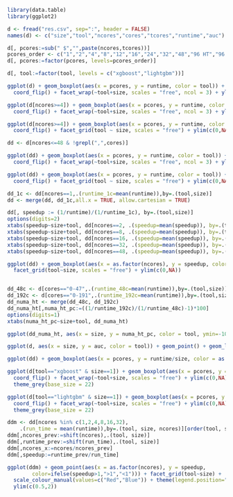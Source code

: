 ```r

library(data.table)
library(ggplot2)

d <- fread("res.csv", sep=":", header = FALSE)
names(d) <- c("size","tool","ncores","cores","tcores","runtime","auc")

d[, pcores:=sub(" $","",paste(ncores,tcores))]
pcores_order <- c("1","2","4","8","12","16","24","32","48","96 HT","96 NUMA","192 ALL")
d[, pcores:=factor(pcores, levels=pcores_order)]

d[, tool:=factor(tool, levels = c("xgboost","lightgbm"))]

```

```r

ggplot(d) + geom_boxplot(aes(x = pcores, y = runtime, color = tool)) +
  coord_flip() + facet_wrap(~tool+size, scales = "free", ncol = 3) + ylim(c(0,NA))

ggplot(d[ncores>=4]) + geom_boxplot(aes(x = pcores, y = runtime, color = tool)) +
  coord_flip() + facet_wrap(~tool+size, scales = "free", ncol = 3) + ylim(c(0,NA))

```

```r

ggplot(d[ncores>=4]) + geom_boxplot(aes(x = pcores, y = runtime, color = tool)) +
  coord_flip() + facet_grid(tool ~ size, scales = "free") + ylim(c(0,NA)) 

dd <- d[ncores<=48 & !grepl(",",cores)]

ggplot(dd) + geom_boxplot(aes(x = pcores, y = runtime, color = tool)) +
  coord_flip() + facet_wrap(~tool+size, scales = "free", ncol = 3) + ylim(c(0,NA))

ggplot(dd) + geom_boxplot(aes(x = pcores, y = runtime, color = tool)) +
  coord_flip() + facet_grid(tool ~ size, scales = "free") + ylim(c(0,NA))

dd_1c <- dd[ncores==1,.(runtime_1c=mean(runtime)),by=.(tool,size)]
dd <- merge(dd, dd_1c,all.x = TRUE, allow.cartesian = TRUE)

dd[, speedup := (1/runtime)/(1/runtime_1c), by=.(tool,size)]
options(digits=2)
xtabs(speedup~size+tool, dd[ncores==2, .(speedup=mean(speedup)), by=.(tool, size)])
xtabs(speedup~size+tool, dd[ncores==8, .(speedup=mean(speedup)), by=.(tool, size)])
xtabs(speedup~size+tool, dd[ncores==16, .(speedup=mean(speedup)), by=.(tool, size)])
xtabs(speedup~size+tool, dd[ncores==32, .(speedup=mean(speedup)), by=.(tool, size)])
xtabs(speedup~size+tool, dd[ncores==48, .(speedup=mean(speedup)), by=.(tool, size)])

ggplot(dd) + geom_boxplot(aes(x = as.factor(ncores), y = speedup, color = tool)) +
  facet_grid(tool~size, scales = "free") + ylim(c(0,NA))


dd_48c <- d[cores=="0-47",.(runtime_48c=mean(runtime)),by=.(tool,size)]
dd_192c <- d[cores=="0-191",.(runtime_192c=mean(runtime)),by=.(tool,size)]
dd_numa_ht <- merge(dd_48c, dd_192c)
dd_numa_ht[,numa_ht_pc:=((1/runtime_192c)/(1/runtime_48c)-1)*100]
options(digits=1)
xtabs(numa_ht_pc~size+tool, dd_numa_ht)

```

```r

ggplot(dd_numa_ht, aes(x = size, y = numa_ht_pc, color = tool, ymin=-100)) + geom_point() + geom_line() + scale_x_log10() + geom_hline(yintercept = 0, color = "red", size = 1.5) + scale_y_continuous(breaks = seq(-100,100,by=20))

ggplot(d, aes(x = size, y = auc, color = tool)) + geom_point() + geom_line() + scale_x_log10()

```

```r

ggplot(dd) + geom_boxplot(aes(x = pcores, y = runtime/size, color = as.factor(size))) + facet_wrap(~tool, scales = "free", ncol=2) + ylim(c(0,NA))

```

```r

ggplot(d[tool=="xgboost" & size==1]) + geom_boxplot(aes(x = pcores, y = runtime), color = "blue") +
  coord_flip() + facet_wrap(~tool+size, scales = "free") + ylim(c(0,NA)) +
  theme_grey(base_size = 22)

ggplot(d[tool=="lightgbm" & size==1]) + geom_boxplot(aes(x = pcores, y = runtime), color = "red") +
  coord_flip() + facet_wrap(~tool+size, scales = "free") + ylim(c(0,NA)) +
  theme_grey(base_size = 22)

```

```r

ddm <- dd[ncores %in% c(1,2,4,8,16,32),
    .(run_time = mean(runtime)),by=.(tool, size, ncores)][order(tool, size)]
ddm[,ncores_prev:=shift(ncores),.(tool, size)]
ddm[,runtime_prev:=shift(run_time),.(tool, size)]
ddm[,ncores_x:=ncores/ncores_prev]
ddm[,speedup:=runtime_prev/run_time]

ggplot(ddm) + geom_point(aes(x = as.factor(ncores), y = speedup,
        color=ifelse(speedup>1,">1","<1"))) + facet_grid(tool~size) +
  scale_colour_manual(values=c("Red","Blue")) + theme(legend.position="none") +
  ylim(c(0.5,2))

```




